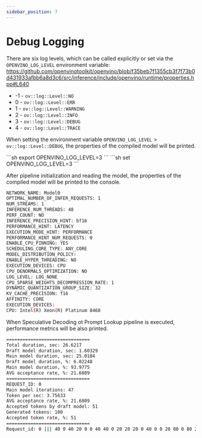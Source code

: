 ```yaml
---
sidebar_position: 7
---
```


# Debug Logging

There are six log levels, which can be called explicitly or set via the `OPENVINO_LOG_LEVEL` environment variable: https://github.com/openvinotoolkit/openvino/blob/f35beb7f1355cb3f7f73b0d431933afbb6a8d3c6/src/inference/include/openvino/runtime/properties.hpp#L640

- -1 - `ov::log::Level::NO`
- 0 - `ov::log::Level::ERR`
- 1 - `ov::log::Level::WARNING`
- 2 - `ov::log::Level::INFO`
- 3 - `ov::log::Level::DEBUG`
- 4 - `ov::log::Level::TRACE`

When setting the environment variable `OPENVINO_LOG_LEVEL` > `ov::log::Level::DEBUG`, the properties of the compiled model will be printed.

<Tabs groupId="os">
    <TabItem label="Linux & macOS" value="linux_macos">
        ```sh
        export OPENVINO_LOG_LEVEL=3
        ```
    </TabItem>
    <TabItem label="Windows" value="windows">
        ```sh
        set OPENVINO_LOG_LEVEL=3
        ```
    </TabItem>
</Tabs>

After pipeline initialization and reading the model, the properties of the compiled model will be printed to the console.

```sh title="Output:"
NETWORK_NAME: Model0
OPTIMAL_NUMBER_OF_INFER_REQUESTS: 1
NUM_STREAMS: 1
INFERENCE_NUM_THREADS: 48
PERF_COUNT: NO
INFERENCE_PRECISION_HINT: bf16
PERFORMANCE_HINT: LATENCY
EXECUTION_MODE_HINT: PERFORMANCE
PERFORMANCE_HINT_NUM_REQUESTS: 0
ENABLE_CPU_PINNING: YES
SCHEDULING_CORE_TYPE: ANY_CORE
MODEL_DISTRIBUTION_POLICY:
ENABLE_HYPER_THREADING: NO
EXECUTION_DEVICES: CPU
CPU_DENORMALS_OPTIMIZATION: NO
LOG_LEVEL: LOG_NONE
CPU_SPARSE_WEIGHTS_DECOMPRESSION_RATE: 1
DYNAMIC_QUANTIZATION_GROUP_SIZE: 32
KV_CACHE_PRECISION: f16
AFFINITY: CORE
EXECUTION_DEVICES:
CPU: Intel(R) Xeon(R) Platinum 8468
```

When Speculative Decoding ot Prompt Lookup pipeline is executed, performance metrics will be also printed.

```sh title="Output:"
===============================
Total duration, sec: 26.6217
Draft model duration, sec: 1.60329
Main model duration, sec: 25.0184
Draft model duration, %: 6.02248
Main model duration, %: 93.9775
AVG acceptance rate, %: 21.6809
===============================
REQUEST_ID: 0
Main model iterations: 47
Token per sec: 3.75633
AVG acceptance rate, %: 21.6809
Accepted tokens by draft model: 51
Generated tokens: 100
Accepted token rate, %: 51
===============================
Request_id: 0 ||| 40 0 40 20 0 0 40 40 0 20 20 20 0 40 0 0 20 80 0 80 20 0 0 0 40 80 0 40 60 40 80 0 0 0 0 40 20 20 0 40 20 40 0 20 0 0 0
```
